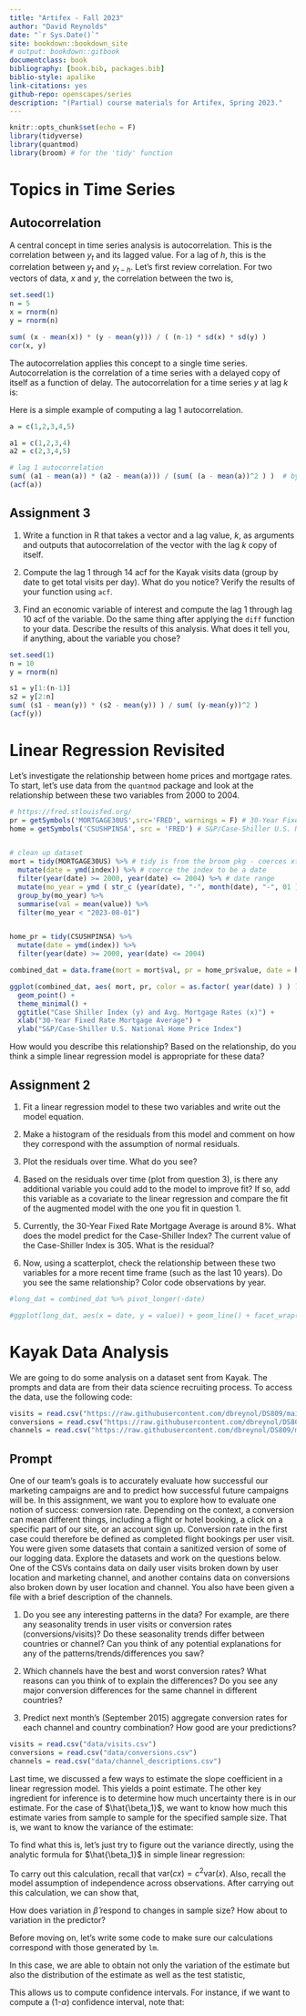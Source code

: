 ```yaml
--- 
title: "Artifex - Fall 2023"
author: "David Reynolds"
date: "`r Sys.Date()`"
site: bookdown::bookdown_site
# output: bookdown::gitbook
documentclass: book
bibliography: [book.bib, packages.bib]
biblio-style: apalike
link-citations: yes
github-repo: openscapes/series
description: "(Partial) course materials for Artifex, Spring 2023."
---
```


```r
knitr::opts_chunk$set(echo = F)
library(tidyverse)
library(quantmod)
library(broom) # for the 'tidy' function
```

# Topics in Time Series

## Autocorrelation

A central concept in time series analysis is autocorrelation. This is the correlation between $y_t$ and its lagged value. For a lag of $h$, this is the correlation between $y_t$ and $y_{t-h}$. Let's first review correlation. For two vectors of data, $x$ and $y$, the correlation between the two is,

\begin{align}
\text{cor}(x,y) &= \frac{\text{cov}(x,y)}{\sigma_x \sigma_y} \\
                &= \frac{ \sum_i (x_i - \bar{x})(y_i - \bar{y})}{ \sqrt{ \sum_i (x_i - \bar{x})^2 \sum_i (y_i - \bar{y})^2 }}
\end{align}

```r
set.seed(1)
n = 5
x = rnorm(n)
y = rnorm(n)

sum( (x - mean(x)) * (y - mean(y))) / ( (n-1) * sd(x) * sd(y) )
cor(x, y)
```

The autocorrelation applies this concept to a single time series. Autocorrelation is the correlation of a time series with a delayed copy of itself as a function of delay. The autocorrelation for a time series $y$ at lag $k$ is:

\begin{equation}
r_k = \frac{ \sum_{t = k + 1}^{T} (y_t - \bar{y})(y_{t-k} - \bar{y}) }{\sum_{t=1}^T (y_t - \bar{y})^2 }
\end{equation}

Here is a simple example of computing a lag 1 autocorrelation.

```r
a = c(1,2,3,4,5)

a1 = c(1,2,3,4)
a2 = c(2,3,4,5)

# lag 1 autocorrelation
sum( (a1 - mean(a)) * (a2 - mean(a))) / (sum( (a - mean(a))^2 ) )  # by hand
(acf(a))
```

## Assignment 3

1. Write a function in R that takes a vector and a lag value, $k$, as arguments and outputs that autocorrelation of the vector with the lag $k$ copy of itself.

2. Compute the lag 1 through 14 acf for the Kayak visits data (group by date to get total visits per day). What do you notice? Verify the results of your function using <code>acf</code>.

3. Find an economic variable of interest and compute the lag 1 through lag 10 acf of the variable. Do the same thing after applying the <code>diff</code> function to your data. Describe the results of this analysis. What does it tell you, if anything, about the variable you chose?

```r
set.seed(1)
n = 10
y = rnorm(n)

s1 = y[1:(n-1)]
s2 = y[2:n]
sum( (s1 - mean(y)) * (s2 - mean(y)) ) / sum( (y-mean(y))^2 )
(acf(y))

```


# Linear Regression Revisited

Let's investigate the relationship between home prices and mortgage rates. To start, let's use data from the <code>quantmod</code> package and look at the relationship between these two variables from 2000 to 2004.


```r
# https://fred.stlouisfed.org/
pr = getSymbols('MORTGAGE30US',src='FRED', warnings = F) # 30-Year Fixed Rate Mortgage Average
home = getSymbols('CSUSHPINSA', src = 'FRED') # S&P/Case-Shiller U.S. National Home Price Index


# clean up dataset
mort = tidy(MORTGAGE30US) %>% # tidy is from the broom pkg - coerces xts object to a data frame
  mutate(date = ymd(index)) %>% # coerce the index to be a date
  filter(year(date) >= 2000, year(date) <= 2004) %>% # date range
  mutate(mo_year = ymd ( str_c (year(date), "-", month(date), "-", 01 )) ) %>% # make a new date so we can group by month/year 
  group_by(mo_year) %>% 
  summarise(val = mean(value)) %>% 
  filter(mo_year < "2023-08-01")


home_pr = tidy(CSUSHPINSA) %>% 
  mutate(date = ymd(index)) %>% 
  filter(year(date) >= 2000, year(date) <= 2004)

combined_dat = data.frame(mort = mort$val, pr = home_pr$value, date = home_pr$date)

ggplot(combined_dat, aes( mort, pr, color = as.factor( year(date) ) ) ) + 
  geom_point() + 
  theme_minimal() + 
  ggtitle("Case Shiller Index (y) and Avg. Mortgage Rates (x)") + 
  xlab("30-Year Fixed Rate Mortgage Average") + 
  ylab("S&P/Case-Shiller U.S. National Home Price Index")
```

How would you describe this relationship? Based on the relationship, do you think a simple linear regression model is appropriate for these data?

## Assignment 2

1. Fit a linear regression model to these two variables and write out the model equation.

2. Make a histogram of the residuals from this model and comment on how they correspond with the assumption of normal residuals.

3. Plot the residuals over time. What do you see?

4. Based on the residuals over time (plot from question 3), is there any additional variable you could add to the model to improve fit? If so, add this variable as a covariate to the linear regression and compare the fit of the augmented model with the one you fit in question 1.

5. Currently, the 30-Year Fixed Rate Mortgage Average is around 8%. What does the model predict for the Case-Shiller Index? The current value of the Case-Shiller Index is 305. What is the residual?

6. Now, using a scatterplot, check the relationship between these two variables for a more recent time frame (such as the last 10 years). Do you see the same relationship? Color code observations by year. 

```r
#long_dat = combined_dat %>% pivot_longer(-date)

#ggplot(long_dat, aes(x = date, y = value)) + geom_line() + facet_wrap(~ name)
```



# Kayak Data Analysis

We are going to do some analysis on a dataset sent from Kayak. The prompts and data are from their data science recruiting process. To access the data, use the following code:

```r
visits = read.csv("https://raw.githubusercontent.com/dbreynol/DS809/main/data/visits.csv")
conversions = read.csv("https://raw.githubusercontent.com/dbreynol/DS809/main/data/conversions.csv")
channels = read.csv("https://raw.githubusercontent.com/dbreynol/DS809/main/data/channel_descriptions.csv")
```

## Prompt 

One of our team's goals is to accurately evaluate how successful our marketing campaigns are and to predict how successful future campaigns will be. In this assignment, we want you to explore how to evaluate one notion of success: conversion rate. Depending on the context, a conversion can mean different things, including a flight or hotel booking, a click on a specific part of our site, or an account sign up. Conversion rate in the first case could therefore be defined as completed flight bookings per user visit.
You were given some datasets that contain a sanitized version of some of our logging data. Explore the datasets and work on the questions below. One of the CSVs contains data on daily user visits broken down by user location and marketing channel, and another contains data on conversions also broken down by user location and channel. You also have been given a file with a brief description of the channels.

1. Do you see any interesting patterns in the data? For example, are there any seasonality trends in user visits or conversion rates (conversions/visits)? Do these seasonality trends differ between countries or channel? Can you think of any potential explanations for any of the patterns/trends/differences you saw?

2. Which channels have the best and worst conversion rates? What reasons can you think of to explain the differences? Do you see any major conversion differences for the same channel in different countries?

3. Predict next month's (September 2015) aggregate conversion rates for each channel and country combination? How good are your predictions?


```r
visits = read.csv("data/visits.csv")
conversions = read.csv("data/conversions.csv")
channels = read.csv("data/channel_descriptions.csv")
```

Last time, we discussed a few ways to estimate the slope coefficient in a linear regression model. This yields a point estimate. The other key ingredient for inference is to determine how much uncertainty there is in our estimate. For the case of $\hat{\beta_1}$, we want to know how much this estimate varies from sample to sample for the specified sample size. That is, we want to know the variance of the estimate:

\begin{align}
Var(\hat{\beta_1}).
\end{align}

To find what this is, let's just try to figure out the variance directly, using the analytic formula for $\hat{\beta_1}$ in simple linear regression:

\begin{align}
Var \bigg( \frac{\sum_{i=1}^n (x_i - \bar{x})(y_i - \bar{y})}{\sum_{i=1}^n (x_i - \bar{x})^2 }  \bigg).
\end{align}

To carry out this calculation, recall that $\text{var}(cx) = c^2 \text{var}(x)$. Also, recall the model assumption of independence across observations. After carrying out this calculation, we can show that,

\begin{equation}
Var(\hat{\beta}) = \frac{\hat{\sigma}^2}{(n-1) \hat{var}(x)}
\end{equation}

How does variation in $\hat{\beta}$ respond to changes in sample size? How about to variation in the predictor?

Before moving on, let's write some code to make sure our calculations correspond with those generated by <code>lm</code>.

In this case, we are able to obtain not only the variation of the estimate but also the distribution of the estimate as well as the test statistic,

\begin{align}
T = \frac{\hat{\beta_1} - \beta}{\sqrt{\text{var}\beta}} \sim t_{n-2}
\end{align}

This allows us to compute confidence intervals. For instance, if we want to compute a (1-$\alpha$) confidence interval, note that: 

\begin{align}
P(t_{\alpha/2} < T < t_{1-\alpha/2}) = (1-\alpha)
\end{align}

